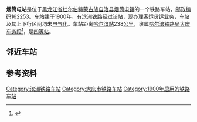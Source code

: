 {{noteTA
|1=zh-cn:始发车次; zh-hk:列車班次;
|2=zh-cn:车次; zh-hk:班次;
}}
{{Infobox China railway station 
|车站名称 = 烟筒屯站
|图片 = 
|图片介绍 = 
|其他名称 = 烟土屯站（{{lang|ru|Яньтуньтунь }}<ref>{{cite book|author=Мелихов Г.В.|title= Мелихов Г.В. Белый Харбин: Середина 1920-х.|url=https://www.rp-net.ru/book/publications/melihov/Melihov-Belyy_Harbin.pdf|publisher=Русский путь|year=2003}}</ref>）<br>大蒿子站
|车站拼音 = Yantongtun
|英文名称 = Yantongtun Railway Station
|车站代码 = 57470<ref>{{cite book|title=中华人民共和国铁路车站代码（GB/T 10302-2010）|publisher=中国标准出版社|year=2010|isbn=155066140495|ignore-isbn-error=true|pages=43}}</ref>
|电报码 = YUX
|拼音码 = YTT
|车站地址 = [[黑龙江省|黑龙江省]][[大庆市|大庆市]][[杜尔伯特蒙古族自治县|杜尔伯特蒙古族自治县]][[烟筒屯镇|烟筒屯镇]]
|坐标 = 
|归属 = [[哈尔滨铁路局|哈尔滨铁路局]][[大庆车务段|大庆车务段]]
|车站等级 = [[四等站_(中铁)|四等站]]
|线路 = [[滨洲铁路|滨洲铁路]]
}}
'''烟筒屯站'''是位于[[黑龙江省|黑龙江省]][[杜尔伯特蒙古族自治县|杜尔伯特蒙古族自治县]][[烟筒屯镇|烟筒屯镇]]的一个铁路车站，[[邮政编码|邮政编码]]162253。车站建于1900年，有[[滨洲铁路|滨洲铁路]]经过该站，现办理客运货运业务，车站及其上下行区间均未[[电气化|电气化]]。车站距离[[哈尔滨站|哈尔滨站]]238[[公里|公里]]，隶属[[哈尔滨铁路局|哈尔滨铁路局]][[大庆车务段|大庆车务段]]<ref>{{cite news|url=http://www.dqdaily.com/news/2015-03/18/content_2599815.htm|title=每天82趟火车从咱家门口过|publisher=大庆网|date=2015-03-18|accessdate=2016-05-07|deadurl=yes|archiveurl=https://web.archive.org/web/20160603140752/http://www.dqdaily.com/news/2015-03/18/content_2599815.htm|archivedate=2016-06-03}}</ref>，是[[四等站_(中铁)|四等站]]。

==邻近车站==
{{start rail box|[[File:China_Railways.svg|16px]] [[中国铁路|中国铁路]]}}
{{s-inop|[[前后代站|前后代站]]|{{站|哈尔滨}}方向}}
{{s-line|[[滨洲铁路|滨洲铁路]]<br />← 17km 烟筒屯站 14km →}}
{{s-inop|[[后五家站|后五家站]]|{{站|满洲里}}方向}}
{{end box}}

==参考资料==
{{reflist}}

{{滨洲铁路}}
{{铁路车站小作品}}
{{黑龙江小作品}}
{{DEFAULTSORT:Yantongtun Railway Station}}
[[Category:滨洲铁路车站|Category:滨洲铁路车站]]
[[Category:大庆市铁路车站|Category:大庆市铁路车站]]
[[Category:1900年启用的铁路车站|Category:1900年启用的铁路车站]]